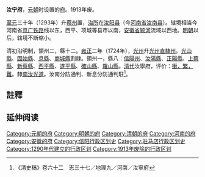 '''汝宁府'''，[[元朝|元朝]]时设置的[[府_(行政区划)|府]]。1913年废。 

[[至元_(忽必烈)|至元]]三十年（1293年）升[[蔡州_(隋朝)|蔡州]]置，[[治所|治所]]在[[汝阳县_(隋朝)|汝阳县]]（今[[河南省|河南省]][[汝南县|汝南县]]）。辖境相当今河南省[[京广铁路|京广铁路]]线以东，西平、项城等县市以南，[[安徽省|安徽省]][[颍河|颍河]]流域以西地。[[明朝|明朝]]以后，辖境不断缩小。

清初沿明制，領州二，縣十二。[[雍正|雍正]]二年（1724年），[[光州_(南梁)|光州]]升[[光州直隸州|光州直隸州]]。[[光山縣|光山縣]]、[[固始縣|固始縣]]、[[息縣|息縣]]、[[商城縣|商城縣]]割隸。領州一，縣八：[[信陽州|信陽州]]、[[汝阳县_(隋朝)|汝陽縣]]、[[正陽縣|正陽縣]]、[[上蔡縣|上蔡縣]]、[[新蔡縣|新蔡縣]]、[[西平縣|西平縣]]、[[遂平縣|遂平縣]]、[[確山縣|確山縣]]、[[羅山縣|羅山縣]]。[[清朝|清代]]汝寧府，评价：[[衝繁疲難|衝，繁，難]]。隸[[南汝光道|南汝光道]]。汝南分防通判、新息分防通判駐<ref>《清史稿》卷六十二　志三十七／地理九／河南／汝寧府</ref>。

==註釋==

{{Reflist|2}}

== 延伸阅读 ==
{{Wikisource further reading}}

{{元朝行政区划|nocat}}
{{明朝行政区划|nocat}}
{{清朝河南省行政區劃|nocat}}
{{河南省历史二级政区|nocat}}
{{河南行政区划小作品}}
{{DEFAULTSORT:R}}
[[Category:元朝的府|Category:元朝的府]]
[[Category:明朝的府|Category:明朝的府]]
[[Category:清朝的府|Category:清朝的府]]
[[Category:河南的府|Category:河南的府]]
[[Category:安徽的府|Category:安徽的府]]
[[Category:信阳行政区划史|Category:信阳行政区划史]]
[[Category:驻马店行政区划史|Category:驻马店行政区划史]]
[[Category:1290年代建立的行政区划|Category:1290年代建立的行政区划]]
[[Category:1913年废除的行政区划|Category:1913年废除的行政区划]]